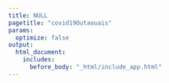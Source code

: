 ```yaml
---
title: NULL
pagetitle: "covid19Outaouais"
params: 
  optimize: false
output:
  html_document:
    includes:
      before_body: "_html/include_app.html"
---
```


##
